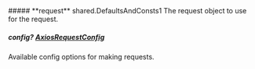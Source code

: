 
<Collapsible>
    ##### **request** shared.DefaultsAndConsts1
    The request object to use for the request.
    <Collapsible.Break/>
    <DefaultsAndConsts1/>
</Collapsible>

##### **config?** [AxiosRequestConfig](https://axios-http.com/docs/req_config)
Available config options for making requests.

